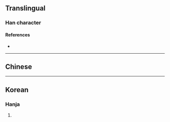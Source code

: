 {{character info/new}}
==Translingual==

===Han character===
{{Han char|rn=9|rad=人|as=06|sn=8|four=21211|canj=OSMG|ids=⿰亻匡}}

====References====
* {{Han ref|kx=0101.210|hdz=10143.120|uh=344C|ud=13388}}

----

==Chinese==
{{zh-see|尪|v}}

----

==Korean==

===Hanja===
{{ko-hanja|hangeul=왕|rv=wang|mr=wang|y=wang}}

# {{defn|lang=ko|sort=人06}}
